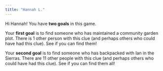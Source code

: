 ```yaml
---
title: "Hannah L."
---
```


Hi Hannah! You have **two goals** in this game.

Your **first goal** is to find someone who has maintained a community garden plot. There is 1 other person with this clue (and perhaps others who could have had this clue). See if you can find them!

Your **second goal** is to find someone who has backpacked with Ian in the Sierras. There are 11 other people with this clue (and perhaps others who could have had this clue). See if you can find them all!
